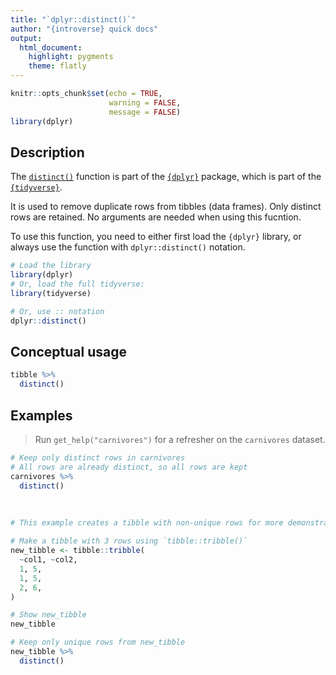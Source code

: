 ```yaml
---
title: "`dplyr::distinct()`"
author: "{introverse} quick docs"
output: 
  html_document:
    highlight: pygments
    theme: flatly
---
```



```r
knitr::opts_chunk$set(echo = TRUE, 
                      warning = FALSE, 
                      message = FALSE)
library(dplyr)
```


## Description

The [`distinct()`](https://dplyr.tidyverse.org/reference/distinct.html) function is part of the [`{dplyr}`](https://dplyr.tidyverse.org/) package, which is part of the [`{tidyverse}`](https://www.tidyverse.org/).

It is used to remove duplicate rows from tibbles (data frames). Only distinct rows are retained. No arguments are needed when using this fucntion.

<!-- Add the following if the topic is a function that does NOT come with base R, and uncomment/fill in the subsequent multiline HTML comment: -->
To use this function, you need to either first load the `{dplyr}` library, or always use the function with `dplyr::distinct()` notation.

```r
# Load the library
library(dplyr)
# Or, load the full tidyverse:
library(tidyverse)

# Or, use :: notation
dplyr::distinct()
```


## Conceptual usage 

```r
tibble %>% 
  distinct()
```

## Examples

> Run `get_help("carnivores")` for a refresher on the `carnivores` dataset.

```r
# Keep only distinct rows in carnivores
# All rows are already distinct, so all rows are kept
carnivores %>% 
  distinct()
```

<br>  <!-- Do not delete the <br>, and make sure to keep the previous and following lines blank. -->


```r
# This example creates a tibble with non-unique rows for more demonstration:

# Make a tibble with 3 rows using `tibble::tribble()` 
new_tibble <- tibble::tribble(
  ~col1, ~col2,
  1, 5, 
  1, 5, 
  2, 6, 
)

# Show new_tibble
new_tibble

# Keep only unique rows from new_tibble
new_tibble %>%
  distinct()
```
